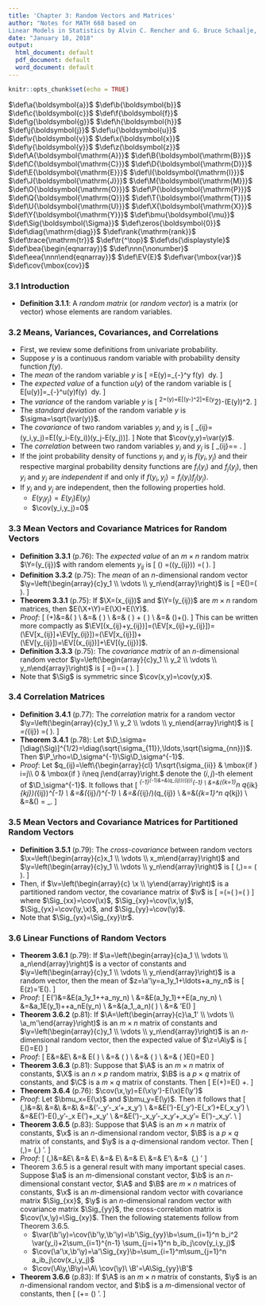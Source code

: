 ```yaml
---
title: 'Chapter 3: Random Vectors and Matrices'
author: "Notes for MATH 668 based on
Linear Models in Statistics by Alvin C. Rencher and G. Bruce Schaalje, second edition, Wiley, 2008."
date: "January 18, 2018"
output:
  html_document: default
  pdf_document: default
  word_document: default
---
```

```r
knitr::opts_chunk$set(echo = TRUE)
```

$\def\a{\boldsymbol{a}}$
$\def\b{\boldsymbol{b}}$
$\def\c{\boldsymbol{c}}$
$\def\f{\boldsymbol{f}}$
$\def\g{\boldsymbol{g}}$
$\def\h{\boldsymbol{h}}$
$\def\j{\boldsymbol{j}}$
$\def\u{\boldsymbol{u}}$
$\def\v{\boldsymbol{v}}$
$\def\x{\boldsymbol{x}}$
$\def\y{\boldsymbol{y}}$
$\def\z{\boldsymbol{z}}$
$\def\A{\boldsymbol{\mathrm{A}}}$
$\def\B{\boldsymbol{\mathrm{B}}}$
$\def\C{\boldsymbol{\mathrm{C}}}$
$\def\D{\boldsymbol{\mathrm{D}}}$
$\def\E{\boldsymbol{\mathrm{E}}}$
$\def\I{\boldsymbol{\mathrm{I}}}$
$\def\J{\boldsymbol{\mathrm{J}}}$
$\def\M{\boldsymbol{\mathrm{M}}}$
$\def\O{\boldsymbol{\mathrm{O}}}$
$\def\P{\boldsymbol{\mathrm{P}}}$
$\def\Q{\boldsymbol{\mathrm{Q}}}$
$\def\T{\boldsymbol{\mathrm{T}}}$
$\def\U{\boldsymbol{\mathrm{U}}}$
$\def\X{\boldsymbol{\mathrm{X}}}$
$\def\Y{\boldsymbol{\mathrm{Y}}}$
$\def\bmu{\boldsymbol{\mu}}$
$\def\Sig{\boldsymbol{\Sigma}}$
$\def\zeros{\boldsymbol{0}}$
$\def\diag{\mathrm{diag}}$
$\def\rank{\mathrm{rank}}$
$\def\trace{\mathrm{tr}}$
$\def\tr{^\top}$
$\def\ds{\displaystyle}$
$\def\bea{\begin{eqnarray}}$
$\def\nnn{\nonumber}$
$\def\eea{\nnn\end{eqnarray}}$
$\def\EV{E}$
$\def\var{\mbox{var}}$
$\def\cov{\mbox{cov}}$

### 3.1 Introduction
- **Definition 3.1.1**: A *random matrix* (or *random vector*) is a matrix (or vector) whose elements are random variables.

### 3.2 Means, Variances, Covariances, and Correlations
- First, we review some definitions from univariate probability.
- Suppose $y$ is a continuous random variable with probability density function $f(y)$.
- The *mean* of the random variable $y$ is 
\[
\mu=E(y)=\int_{-\infty}^\infty y f(y) \ dy.
\]
- The *expected value* of a function $u(y)$ of the random variable is 
\[
E[u(y)]=\int_{-\infty}^\infty u(y)f(y) \ dy.
\]
- The *variance* of the random variable $y$ is
\[
\sigma^2=\var(y)=E[(y-\mu)^2]=E(y^2)-(E(y))^2.
\]
- The *standard deviation* of the random variable $y$ is $\sigma=\sqrt{\var(y)}$.
- The *covariance* of two random variables $y_i$ and $y_j$ is
\[
\sigma_{ij}=\cov(y_i,y_j)=E[(y_i-E(y_i))(y_j-E(y_j))].
\]
Note that $\cov(y,y)=\var(y)$.
- The *correlation* between two random variables $y_i$ and $y_j$ is
\[
\rho_{ij}=\frac{\cov(y_i,y_j)}{\sqrt{\var(y_i)}\sqrt{\var(y_j)}}=\frac{\sigma_{ij}}{\sqrt{\sigma_{ii}\sigma_{jj}}} .
\]
- If the joint probability density of functions $y_i$ and $y_j$ is $f(y_i,y_j)$ and their respective  marginal probability density functions are $f_i(y_i)$ and $f_j(y_j)$, then $y_i$ and $y_j$ are *independent* if and only if $f(y_i,y_j)=f_i(y_i)f_j(y_j)$.
- If $y_i$ and $y_j$ are independent, then the following properties hold.
    + $E(y_i y_j)=E(y_i)E(y_j)$
    + $\cov(y_i,y_j)=0$

### 3.3 Mean Vectors and Covariance Matrices for Random Vectors
- **Definition 3.3.1** (p.76): The *expected value* of an $m \times n$ random matrix $\Y=(y_{ij})$ with random elements $y_{ij}$ is 
\[ 
\EV\left(\Y\right)
=\left(\EV\left(y_{ij}\right)\right)
=\left(\begin{array}{ccc}
\EV(y_{11}) & \cdots & \EV(y_{1n}) \\
\vdots & \ddots & \vdots \\
\EV(y_{m1}) & \cdots & \EV(y_{mn}) \\
\end{array}\right).
\]
- **Definition 3.3.2** (p.75): The *mean* of an $n$-dimensional random vector $\y=\left(\begin{array}{c}y_1 \\ \vdots \\ y_n\end{array}\right)$ is 
\[
\bmu=E(\y)=\left(\begin{array}{c}E(y_1) \\ \vdots \\ E(y_n)\end{array}\right).
\]
- **Theorem 3.3.1** (p.75): If $\X=(x_{ij})$ and $\Y=(y_{ij})$ are $m\times n$ random matrices, then
$E(\X+\Y)=E(\X)+E(\Y)$.
- *Proof*: 
\[ 
\bea
\nnn \EV(\X+\Y)&=&\left(\begin{array}{ccc}
\EV(x_{11}+y_{11}) & \cdots & \EV(x_{1n}+y_{1n}) \\
\vdots & \ddots & \vdots \\
\EV(x_{m1}+y_{m1}) & \cdots & \EV(x_{mn}+y_{mn}) \\
\end{array}\right) \\
\nnn &=& \left(\begin{array}{ccc}
\EV(x_{11})+\EV(y_{11}) & \cdots & \EV(x_{1n})+\EV(y_{1n}) \\
\vdots & \ddots & \vdots \\
\EV(x_{m1})+\EV(y_{m1}) & \cdots & \EV(x_{mn})+\EV(y_{mn}) \\
\end{array}\right) \\
\nnn &=& \left(\begin{array}{ccc}
\EV(x_{11}) & \cdots & \EV(x_{1n}) \\
\vdots & \ddots & \vdots \\
\EV(x_{m1}) & \cdots & \EV(x_{mn}) \\
\end{array}\right) +
\left(\begin{array}{ccc}
\EV(y_{11}) & \cdots & \EV(y_{1n}) \\
\vdots & \ddots & \vdots \\
\EV(y_{m1}) & \cdots & \EV(y_{mn}) \\
\end{array}\right) \\
\nnn &=& \EV(\X)+\EV(\Y).
\eea
\]
This can be written more compactly as $\EV[(x_{ij}+y_{ij})]=(\EV[x_{ij}+y_{ij}])=(\EV[x_{ij}]+\EV[y_{ij}])=(\EV[x_{ij}])+(\EV[y_{ij}])=\EV[(x_{ij})]+\EV[(y_{ij})]$.
- **Definition 3.3.3** (p.75): The *covariance matrix* of an $n$-dimensional random vector $\y=\left(\begin{array}{c}y_1 \\ y_2 \\ \vdots \\ y_n\end{array}\right)$ is
\[
\Sig=\cov\left(\y\right)=\EV\left[(\y-\EV(\y))(\y-\EV(\y))'\right] 
=\left(\begin{array}{cccc}
\var(y_1) & \cov(y_1,y_2) & \cdots & \cov(y_1,y_n) \\
\cov(y_2,y_1) & \var(y_2) & \cdots & \cov(y_2,y_n) \\
\vdots & \vdots & \ddots & \vdots \\
\cov(y_n,y_1) & \cov(y_n,y_2) & \cdots & \var(y_n) 
\end{array}\right).
\]
- Note that $\Sig$ is symmetric since $\cov(x,y)=\cov(y,x)$.

### 3.4 Correlation Matrices
- **Definition 3.4.1** (p.77): The *correlation* matrix for a random vector $\y=\left(\begin{array}{c}y_1 \\ y_2 \\ \vdots \\ y_n\end{array}\right)$ is 
\[
\P_\rho=(\rho_{ij})
=\left(\begin{array}{cccc}
1 & \rho_{12} & \cdots & \rho_{1n} \\
\rho_{21} & 1 & \cdots & \rho_{2n} \\
\vdots & \vdots & \ddots & \vdots \\
\rho_{n1} & \rho_{n2} & \cdots & 1 
\end{array}\right).
\]
- **Theorem 3.4.1** (p.78): Let $\D_\sigma=[\diag(\Sig)]^{1/2}=\diag(\sqrt{\sigma_{11}},\ldots,\sqrt{\sigma_{nn}})$.
Then $\P_\rho=\D_\sigma^{-1}\Sig\D_\sigma^{-1}$.
- *Proof*: Let $q_{ij}=\left\{\begin{array}{cl} 1/\sqrt{\sigma_{ii}} & \mbox{if } i=j\\ 0 & \mbox{if } i\neq j\end{array}\right.$ denote the $(i,j)$-th element of $\D_\sigma^{-1}$.  It follows that
\[
\bea
\nnn \D_\sigma^{-1}\Sig\D_\sigma^{-1}&=&(q_{ij})(\sigma_{ij})\D_\sigma^{-1} \\
\nnn &=&\left(\sum_{k=1}^n q_{ik}\rho_{kj}\right)(\sigma_{ij})\D_\sigma^{-1} \\
\nnn &=&(\sigma_{ij}/\sqrt{\sigma_{ii}})\D_\sigma^{-1} \\
\nnn &=&(\sigma_{ij}/\sqrt{\sigma_{ii}})(q_{ij}) \\
\nnn &=&\left(\sum_{k=1}^n \frac{\sigma_{ik}}{\sqrt{\sigma_{ii}}}q_{kj}\right) \\
\nnn &=&\left(\frac{\sigma_{ij}}{\sqrt{\sigma_{ii}}\sqrt{\sigma_{jj}}}\right) = \P_\rho. 
\eea
\]

### 3.5 Mean Vectors and Covariance Matrices for Partitioned Random Vectors
- **Definition 3.5.1** (p.79): The *cross-covariance* between random vectors $\x=\left(\begin{array}{c}x_1 \\ \vdots \\ x_m\end{array}\right)$ and $\y=\left(\begin{array}{c}y_1 \\ \vdots \\ y_n\end{array}\right)$ is
\[
\cov(\x,\y)=\EV\left[\left(\x-\EV(\x)\right)\left(\y-\EV(\y)\right)'\right] 
= \left(\begin{array}{ccc}
\cov(x_1,y_1) & \cdots & \cov(x_1,y_n) \\
\vdots & \ddots & \vdots \\
\cov(x_m,y_1) & \cdots & \cov(x_m,y_n) 
\end{array}
\right).
\]
- Then, if $\v=\left(\begin{array}{c} \x \\ \y\end{array}\right)$ is a partitioned random vector, the covariance matrix of $\v$ is
\[
\Sig=\cov(\v)=\cov\left(\begin{array}{c} \x \\ \y\end{array}\right)=\left(\begin{array}{cc}\Sig_{xx} & \Sig_{xy} \\ \Sig_{yx} & \Sig_{yy}\end{array}\right)
\]
where $\Sig_{xx}=\cov(\x)$, $\Sig_{xy}=\cov(\x,\y)$, $\Sig_{yx}=\cov(\y,\x)$, and $\Sig_{yy}=\cov(\y)$.  
- Note that $\Sig_{yx}=\Sig_{xy}\tr$.

### 3.6 Linear Functions of Random Vectors
- **Theorem 3.6.1** (p.79): If $\a=\left(\begin{array}{c}a_1 \\ \vdots \\ a_n\end{array}\right)$ is a vector of constants and $\y=\left(\begin{array}{c}y_1 \\ \vdots \\ y_n\end{array}\right)$ is a random vector, then the mean of $z=\a'\y=a_1y_1+\ldots+a_ny_n$ is 
\[
E(z)=\a'E(\y).
\]
- *Proof*: 
\[
\bea
\nnn E(\a'\y)&=&E(a_1y_1+\ldots+a_ny_n) \\
\nnn &=&E(a_1y_1)+\ldots+E(a_ny_n) \\
\nnn &=&a_1E(y_1)+\ldots+a_nE(y_n) \\
\nnn &=&(a_1,\ldots,a_n)\left(\begin{array}{c} E(y_1) \\ \vdots \\ E(y_n)\end{array}\right) \\
\nnn &=& \a'E(\y)
\eea
\]
- **Theorem 3.6.2** (p.81): If $\A=\left(\begin{array}{c}\a_1' \\ \vdots \\ \a_m'\end{array}\right)$ is an $m \times n$ matrix of constants and $\y=\left(\begin{array}{c}y_1 \\ \vdots \\ y_n\end{array}\right)$ is an $n$-dimensional random vector, then the expected value of $\z=\A\y$ is
\[
E(\z)=\A E(\y)
\]
- *Proof*:
\[
\bea
\nnn E\left[\A\y\right]&=&E\left[\left(\begin{array}{c}\a_1' \\ \vdots \\ \a_m'\end{array}\right)\y\right] \\ 
\nnn &=& E\left(\begin{array}{c}\a_1'\y \\ \vdots \\ \a_m'\y\end{array}\right) \\
\nnn &=& \left(\begin{array}{c}E(\a_1'\y) \\ \vdots \\ E(\a_m'\y)\end{array}\right) \\
\nnn &=& \left(\begin{array}{c}\a_1'E(\y) \\ \vdots \\ \a_m'E(\y)\end{array}\right) \\
\nnn &=& \left(\begin{array}{c}\a_1'\\ \vdots \\ \a_m'\end{array}\right)E(\y)=\A E(\y)
\eea
\]
- **Theorem 3.6.3** (p.81): Suppose that $\A$ is an $m\times n$ matrix of constants, $\X$ is an $n\times p$ random matrix, $\B$ is a $p\times q$ matrix of constants, and $\C$ is a $m \times q$ matrix of constants.  Then 
\[
E(\A\X\B+\C)=\A E(\X) \B+\C.
\]
- **Theorem 3.6.4** (p.76): $\cov(\x,\y)=E(\x\y')-E(\x)E(\y')$
- *Proof*: Let $\bmu_x=E(\x)$ and $\bmu_y=E(\y)$. Then it follows that
\[
\bea
\nnn \cov(\x,\y)&=&\EV\left[(\x-\bmu_x)(\y-\bmu_y)'\right] \\
\nnn &=&\EV\left[(\x-\bmu_x)(\y'-\bmu_y')\right] \\
\nnn &=&\EV\left[\x(\y'-\bmu_y')-\bmu_x(\y'-\bmu')\right] \\
\nnn &=&\EV\left(\x\y'-\x\bmu_y'-\bmu_x\y'+\bmu_x\bmu_y'\right) \\
\nnn &=&E(\x\y')-E(\x\bmu_y')-E(\bmu_x\y')+E(\bmu_x\bmu_y') \\
\nnn &=&E(\x\y')-E(\x)\bmu_y'-\bmu_x E(\y')+\bmu_x\bmu_y' \\
\nnn &=&E(\x\y')-\bmu_x\bmu_y'-\bmu_x\bmu_y'+\bmu_x\bmu_y'= E(\x\y')-\bmu_x\bmu_y'. \\
\eea
\]
- **Theorem 3.6.5** (p.83): Suppose that $\A$ is an $m\times n$ matrix of constants, $\x$ is an $n$-dimensional random vector, $\B$ is a $p\times q$ matrix of constants, and $\y$ is a $q$-dimensional random vector.  Then 
\[
\cov(\A\x,\B\y)=\A\ \cov(\x,\y)\ \B'.
\]
- *Proof*: 
\[
\bea
\nnn \cov(\A\x,\B\y)&=&E\left[(\A\x-E(\A\x))(\B\y-E(\B\y))'\right]\\
\nnn &=& E\left[(\A\x-\A E(\x))(\B\y-\B E(\y))'\right]\\
\nnn &=& E\left[\A(\x-E(\x))(\B(\y-E(\y)))'\right]\\
\nnn &=& E\left[\A(\x-E(\x))(\y-E(\y))'\B'\right]\\
\nnn &=& \A E\left[(\x-E(\x))(\y-E(\y))'\right]\B'\\
\nnn &=& \A\ \cov(\x,\y)\ \B'
\eea
\]
- Theorem 3.6.5 is a general result with many important special cases.  Suppose $\a$ is an $m$-dimensional constant vector, $\b$ is an $n$-dimensional constant vector, $\A$ and $\B$ are $m\times n$ matrices of constants, $\x$ is an $m$-dimensional random vector with covariance matrix $\Sig_{xx}$, $\y$ is an $n$-dimensional random vector with covariance matrix $\Sig_{yy}$, the cross-correlation matrix is $\cov(\x,\y)=\Sig_{xy}$.  Then the following statements follow from Theorem 3.6.5.
    + $\var(\b'\y)=\cov(\b'\y,\b'\y)=\b'\Sig_{yy}\b=\sum_{i=1}^n b_i^2 \var(y_i)+2\sum_{i=1}^{n-1} \sum_{j=i+1}^n b_ib_j\cov(y_i,y_j)$
    + $\cov(\a'\x,\b'\y)=\a'\Sig_{xy}\b=\sum_{i=1}^m\sum_{j=1}^n a_ib_j\cov(x_i,y_j)$
    + $\cov(\A\y,\B\y)=\A\ \cov(\y)\ \B'=\A\Sig_{yy}\B'$
- **Theorem 3.6.6** (p.83): If $\A$ is an $m\times n$ matrix of constants, $\y$ is an $n$-dimensional random vector, and $\b$ is a $m$-dimensional vector of constants, then
\[
\cov(\A\y+\b)=\A\ \cov(\y)\ \A'.
\]